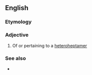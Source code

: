 ==English==

===Etymology===
{{suffix|en|heteroheptamer|ic}}

===Adjective===
{{en-adj|-}}

# Of or pertaining to a [[heteroheptamer]]

===See also===
* {{l|en|homoheptameric}}
